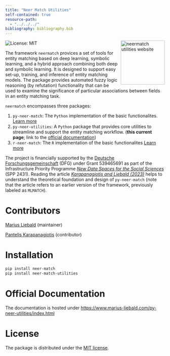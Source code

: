 ```yaml
---
title: "Neer Match Utilities"
self-contained: true
resource-path:
  - "../../../"
bibliography: bibliography.bib 
---
```


<a href="https://www.marius-liebald.com/py-neer-utilities/index.html" style="float:right; margin-left:10px;">
  <img src="_static/img/hex-logo.png" style="height:139px !important; width:auto !important;" alt="neermatch utilities website" />
</a>


<!-- badges: start -->
![License: MIT](https://img.shields.io/badge/License-MIT-blue.svg)
<!-- badges: end -->

The framework `neermatch` provices a set of tools for entity matching based on deep learning, symbolic learning, and a hybrid approach combining both deep and symbolic learning. It is designed to support easy set-up, training, and inference of entity matching models.  The package provides automated fuzzy logic reasoning (by refutation) functionality that can be used to examine the significance of particular associations between fields in an entity matching task.

`neermatch` encompasses three packages:

1. `py-neer-match`: The `Python` implementation of the basic functionalites. [Learn more](https://py-neer-match.pikappa.eu)
2. `py-neer-utilities`: A `Python` package that provides core utilities to streamline and support the entity matching workflow. (**this current page**; link to the [official documentation](https://www.marius-liebald.com/py-neer-utilities/index.html))
3. `r-neer-match`: The `R` implementation of the basic functionalites [Learn more](https://github.com/pi-kappa-devel/r-neer-match)

The project is financially supported by the [Deutsche Forschungsgemeinschaft](https://www.dfg.de/de) (DFG) under Grant 539465691 as part of the Infrastructure Priority Programme [*New Data Spaces for the Social Sciences*](https://www.new-data-spaces.de/en-us/) (SPP 2431). Reading the article [*Karapanagiotis and Liebald (2023)*](https://papers.ssrn.com/sol3/papers.cfm?abstract_id=4541376) helps to understand the theoretical foundation and design of `py-neer-match` (note that the article refers to an earlier version of the framework, previously labeled as `MLMATCH`).


# Contributors

[Marius Liebald](https://www.marius-liebald.de) (maintainer)

[Pantelis Karapanagiotis](https://www.pikappa.eu) (contributor)

# Installation

```bash
pip install neer-match
pip install neer-match-utilities
```

# Official Documentation

The documentation is hosted under [https://www.marius-liebald.com/py-neer-utilities/index.html](https://www.marius-liebald.com/py-neer-utilities/index.html)

# License

The package is distributed under the [MIT license](LICENSE.html).
